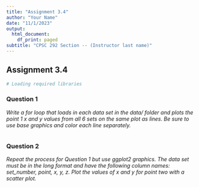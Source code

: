 ```yaml
---
title: "Assignment 3.4"
author: "Your Name"
date: "11/1/2023"
output:
  html_document:
    df_print: paged
subtitle: "CPSC 292 Section -- (Instructor last name)"
---
```


## Assignment 3.4

```r
# Loading required libraries

```

### Question 1

*Write a for loop that loads in each data set in the data/ folder and plots the point 1 x and y values from all 6 sets on the same plot as lines. Be sure to use base graphics and color each line separately.*

```r

```

### Question 2

*Repeat the process for Question 1 but use ggplot2 graphics. The data set must be in the long format and have the following column names: set_number, point, x, y, z. Plot the values of x and y for point two with a scatter plot. *


```r

```
